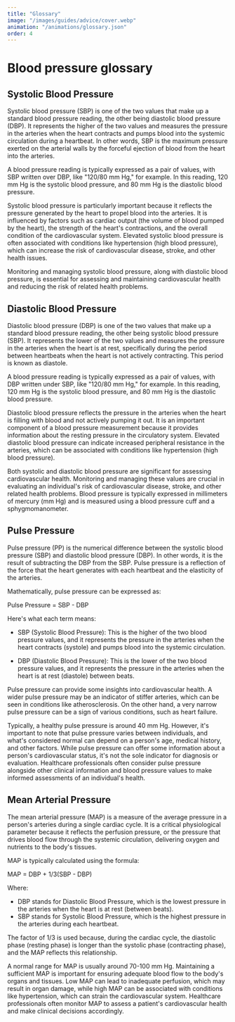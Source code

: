 ```yaml
---
title: "Glossary"
image: "/images/guides/advice/cover.webp"
animation: "/animations/glossary.json"
order: 4
---
```


# Blood pressure glossary

## Systolic Blood Pressure

Systolic blood pressure (SBP) is one of the two values that make up a standard blood pressure reading, the other being diastolic blood pressure (DBP). It represents the higher of the two values and measures the pressure in the arteries when the heart contracts and pumps blood into the systemic circulation during a heartbeat. In other words, SBP is the maximum pressure exerted on the arterial walls by the forceful ejection of blood from the heart into the arteries.

A blood pressure reading is typically expressed as a pair of values, with SBP written over DBP, like "120/80 mm Hg," for example. In this reading, 120 mm Hg is the systolic blood pressure, and 80 mm Hg is the diastolic blood pressure.

Systolic blood pressure is particularly important because it reflects the pressure generated by the heart to propel blood into the arteries. It is influenced by factors such as cardiac output (the volume of blood pumped by the heart), the strength of the heart's contractions, and the overall condition of the cardiovascular system. Elevated systolic blood pressure is often associated with conditions like hypertension (high blood pressure), which can increase the risk of cardiovascular disease, stroke, and other health issues.

Monitoring and managing systolic blood pressure, along with diastolic blood pressure, is essential for assessing and maintaining cardiovascular health and reducing the risk of related health problems.

## Diastolic Blood Pressure

Diastolic blood pressure (DBP) is one of the two values that make up a standard blood pressure reading, the other being systolic blood pressure (SBP). It represents the lower of the two values and measures the pressure in the arteries when the heart is at rest, specifically during the period between heartbeats when the heart is not actively contracting. This period is known as diastole.

A blood pressure reading is typically expressed as a pair of values, with DBP written under SBP, like "120/80 mm Hg," for example. In this reading, 120 mm Hg is the systolic blood pressure, and 80 mm Hg is the diastolic blood pressure.

Diastolic blood pressure reflects the pressure in the arteries when the heart is filling with blood and not actively pumping it out. It is an important component of a blood pressure measurement because it provides information about the resting pressure in the circulatory system. Elevated diastolic blood pressure can indicate increased peripheral resistance in the arteries, which can be associated with conditions like hypertension (high blood pressure).

Both systolic and diastolic blood pressure are significant for assessing cardiovascular health. Monitoring and managing these values are crucial in evaluating an individual's risk of cardiovascular disease, stroke, and other related health problems. Blood pressure is typically expressed in millimeters of mercury (mm Hg) and is measured using a blood pressure cuff and a sphygmomanometer.

## Pulse Pressure

Pulse pressure (PP) is the numerical difference between the systolic blood pressure (SBP) and diastolic blood pressure (DBP). In other words, it is the result of subtracting the DBP from the SBP. Pulse pressure is a reflection of the force that the heart generates with each heartbeat and the elasticity of the arteries.

Mathematically, pulse pressure can be expressed as:

Pulse Pressure = SBP - DBP

Here's what each term means:

- SBP (Systolic Blood Pressure): This is the higher of the two blood pressure values, and it represents the pressure in the arteries when the heart contracts (systole) and pumps blood into the systemic circulation.

- DBP (Diastolic Blood Pressure): This is the lower of the two blood pressure values, and it represents the pressure in the arteries when the heart is at rest (diastole) between beats.

Pulse pressure can provide some insights into cardiovascular health. A wider pulse pressure may be an indicator of stiffer arteries, which can be seen in conditions like atherosclerosis. On the other hand, a very narrow pulse pressure can be a sign of various conditions, such as heart failure.

Typically, a healthy pulse pressure is around 40 mm Hg. However, it's important to note that pulse pressure varies between individuals, and what's considered normal can depend on a person's age, medical history, and other factors. While pulse pressure can offer some information about a person's cardiovascular status, it's not the sole indicator for diagnosis or evaluation. Healthcare professionals often consider pulse pressure alongside other clinical information and blood pressure values to make informed assessments of an individual's health.

## Mean Arterial Pressure

The mean arterial pressure (MAP) is a measure of the average pressure in a person's arteries during a single cardiac cycle. It is a critical physiological parameter because it reflects the perfusion pressure, or the pressure that drives blood flow through the systemic circulation, delivering oxygen and nutrients to the body's tissues.

MAP is typically calculated using the formula:

MAP = DBP + 1/3(SBP - DBP)

Where:

- DBP stands for Diastolic Blood Pressure, which is the lowest pressure in the arteries when the heart is at rest (between beats).
- SBP stands for Systolic Blood Pressure, which is the highest pressure in the arteries during each heartbeat.

The factor of 1/3 is used because, during the cardiac cycle, the diastolic phase (resting phase) is longer than the systolic phase (contracting phase), and the MAP reflects this relationship.

A normal range for MAP is usually around 70-100 mm Hg. Maintaining a sufficient MAP is important for ensuring adequate blood flow to the body's organs and tissues. Low MAP can lead to inadequate perfusion, which may result in organ damage, while high MAP can be associated with conditions like hypertension, which can strain the cardiovascular system. Healthcare professionals often monitor MAP to assess a patient's cardiovascular health and make clinical decisions accordingly.

